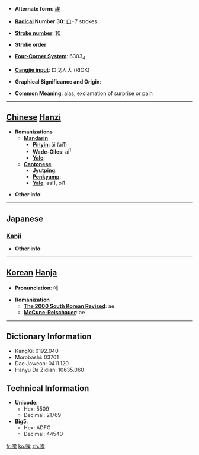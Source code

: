 * '''Alternate form''': [[誒]]

* '''[[Wiktionary:Chinese radical index| Radical]] Number 30''': [[Wiktionary:Chinese radical index 口|口]]+7 strokes

* '''[[Wiktionary:Chinese total strokes index|Stroke number]]''': [[Wiktionary:Chinese total strokes index 10|10]]

* '''Stroke order''': 

* '''[[Wiktionary:Chinese four corner index|Four-Corner System]]''': 6303<sub>4</sub>

* '''[[Wiktionary:Chinese Cangjie index|Cangjie input]]''': 口戈人大 (RIOK)

* '''Graphical Significance and Origin''': 

* '''Common Meaning''': alas, exclamation of surprise or pain

----

== [[Chinese]] [[Hanzi]] ==

* '''Romanizations'''
** '''[[Mandarin]]'''
*** '''[[Pinyin]]''': āi (ai1)
*** '''[[Wade-Giles]]''': ai<sup>1</sup>
*** '''[[Yale]]''': 
** '''[[Cantonese]]'''
*** '''[[Jyutping]]''':
*** '''[[Penkyamp]]''': 
*** '''[[Yale]]''': aai1, oi1

* '''Other info''': 

----

==Japanese==
===[[Kanji]]===
{{kanji|on readings=[[かい]] (kai), [[き]] (ki), [[あい]] (ai), [[い]] (i)|kun readings=[[ああ]] (aa), [[ああおお]] (aaoo), [[いやいやこたえる]] (iyaiyakotaeru)}}

* '''Other info''':  

----

== [[Korean]] [[Hanja]] ==

* '''Pronunciation''': 애

* '''Romanization'''
** '''[[The 2000 South Korean Revised Romanization|The 2000 South Korean Revised]]''': ae
** '''[[McCune-Reischauer]]''': ae

----

== Dictionary Information ==

* KangXi: 0192.040
* Morobashi: 03701
* Dae Jaweon: 0411.120
* Hanyu Da Zidian: 10635.060

== Technical Information ==

* '''Unicode''':
** Hex: 5509
** Decimal: 21769
* '''Big5''':
** Hex: ADFC
** Decimal: 44540

[[fr:唉]]
[[ko:唉]]
[[zh:唉]]